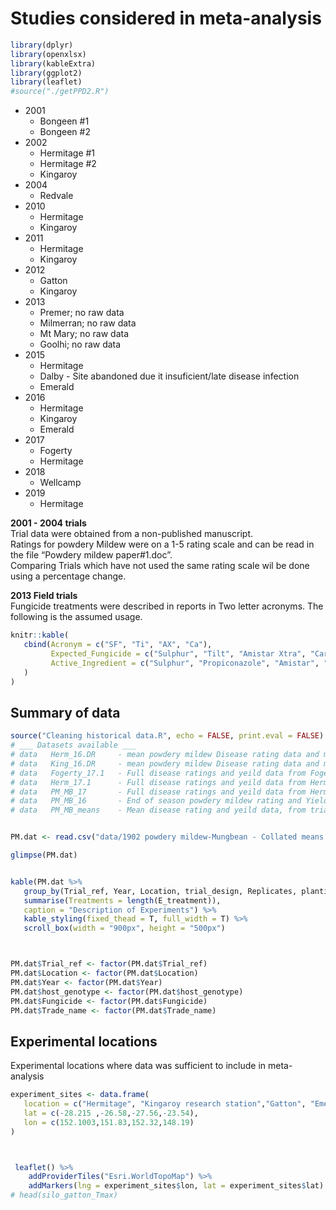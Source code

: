 # Studies considered in meta-analysis

```r
library(dplyr)
library(openxlsx)
library(kableExtra)
library(ggplot2)
library(leaflet)
#source("./getPPD2.R")

```

* 2001  
   + Bongeen #1  
   + Bongeen #2  
   
* 2002
   + Hermitage #1  
   + Hermitage #2  
   + Kingaroy
   
* 2004
   + Redvale

* 2010  
   + Hermitage  
   + Kingaroy  
   
* 2011  
   + Hermitage  
   + Kingaroy  
   
* 2012  
   + Gatton  
   + Kingaroy  
   
* 2013
   + Premer; no raw data
   + Milmerran; no raw data
   + Mt Mary; no raw data
   + Goolhi; no raw data

* 2015  
   + Hermitage  
   + Dalby - Site abandoned due it insuficient/late disease infection  
   + Emerald  
   
* 2016  
   + Hermitage  
   + Kingaroy  
   + Emerald
   
* 2017  
   + Fogerty  
   + Hermitage  

* 2018
   + Wellcamp
   
* 2019
   + Hermitage


**2001 - 2004 trials**  
Trial data were obtained from a non-published manuscript.  
Ratings for powdery Mildew were on a 1-5 rating scale and can be read in the file "Powdery mildew paper#1.doc".  
Comparing Trials which have not used the same rating scale wil be done using a percentage change.  



**2013 Field trials**  
Fungicide treatments were described in reports in Two letter acronyms. The following is the assumed usage.  

```r
knitr::kable(
   cbind(Acronym = c("SF", "Ti", "AX", "Ca"),
         Expected_Fungicide = c("Sulphur", "Tilt", "Amistar Xtra", "Carbendazim"),
         Active_Ingredient = c("Sulphur", "Propiconazole", "Amistar", "Carbendazim")
   )
)
```

## Summary of data  

```r

source("Cleaning historical data.R", echo = FALSE, print.eval = FALSE)
# ___ Datasets available ___
# data   Herm_16.DR     - mean powdery mildew Disease rating data and mean Yield from two field trials in 2017, Hermitage and Fogerty
# data   King_16.DR     - mean powdery mildew Disease rating data and mean Yield from two field trials in 2016, Hermitage and Kingaroy
# data   Fogerty_17.1   - Full disease ratings and yeild data from Fogerty field trial in 2017
# data   Herm_17.1      - Full disease ratings and yeild data from Hermitage field trial in 2017
# data   PM_MB_17       - Full disease ratings and yeild data from Hermitage and Fogerty in 2017
# data   PM_MB_16       - End of season powdery mildew rating and Yield data from two field trials in 2016, Hermitage and Kingaroy
# data   PM_MB_means    - Mean disease rating and yeild data, from trial reports


PM.dat <- read.csv("data/1902 powdery mildew-Mungbean - Collated means.csv")

glimpse(PM.dat)


kable(PM.dat %>%
   group_by(Trial_ref, Year, Location, trial_design, Replicates, planting_date, emergence_date, first_sign_disease) %>%
   summarise(Treatments = length(E_treatment)),
   caption = "Description of Experiments") %>%
   kable_styling(fixed_thead = T, full_width = T) %>%
   scroll_box(width = "900px", height = "500px")



PM.dat$Trial_ref <- factor(PM.dat$Trial_ref)
PM.dat$Location <- factor(PM.dat$Location)
PM.dat$Year <- factor(PM.dat$Year)
PM.dat$host_genotype <- factor(PM.dat$host_genotype)
PM.dat$Fungicide <- factor(PM.dat$Fungicide)
PM.dat$Trade_name <- factor(PM.dat$Trade_name)


```



## Experimental locations
Experimental locations where data was sufficient to include in meta-analysis
```r

experiment_sites <- data.frame(
   location = c("Hermitage", "Kingaroy research station","Gatton", "Emerald Agricultural College"),
   lat = c(-28.215 ,-26.58,-27.56,-23.54),
   lon = c(152.1003,151.83,152.32,148.19)
)



 leaflet() %>%
    addProviderTiles("Esri.WorldTopoMap") %>%
    addMarkers(lng = experiment_sites$lon, lat = experiment_sites$lat)
# head(silo_gatton_Tmax)


```

